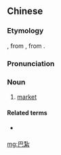 {{also|巴扎}}
==Chinese==
{{rfv|does this form exist, or is it an incorrect conversion of the simplified form?|lang=zh}}
{{zh-forms|s=巴扎}}

===Etymology===
{{bor|zh|ug|بازار}}, from {{der|zh|fa|بازار|tr=bâzâr}}, from {{der|zh|pal|wʾčʾl|tr=wāzār||market}}.

===Pronunciation===
{{zh-pron
|m=bāzhā
|cat=n
}}

===Noun===
{{zh-noun}}

# {{lb|zh|dialectal|Xinjiang}} [[market]]

====Related terms====
* {{qualifier|Min Nan}} {{zh-l|巴剎|tr=pa-sat}}

[[mg:巴紮]]